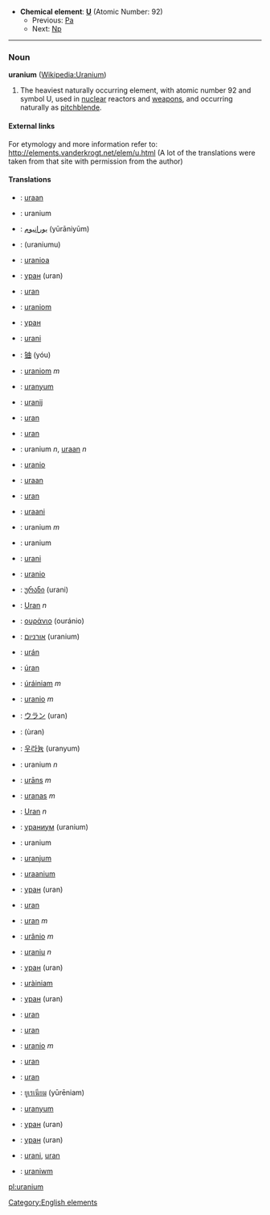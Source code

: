 *'''Chemical element''': '''[[U]]''' (Atomic Number: 92)
**Previous: [[Protactinium|Pa]]
**Next: [[Neptunium|Np]]
----
=== Noun ===
'''uranium''' ([[en:Uranium|Wikipedia:Uranium]])

#The heaviest naturally occurring element, with atomic number 92 and symbol U, used in [[nuclear]] reactors and [[weapon]]s, and occurring naturally as [[pitchblende]].

====External links====
For etymology and more information refer to:
http://elements.vanderkrogt.net/elem/u.html
(A lot of the translations were taken from that site with permission from the author)

==== Translations ====
*{{af}}: [[uraan]]
*{{sq}}: uranium
*{{ar}}: [[يورانيوم]] (yūrāniyūm)
*{{hy}}: (uraniumu)
*{{eu}}: [[uranioa]]
*{{be}}: [[уран]] (uran)
*{{bs}}: [[uran]]
*{{br}}: [[uraniom]]
*{{bg}}: [[уран]]
*{{ca}}: [[urani]]
*{{zh}}: [[铀]] (yóu)
*{{br}}: [[uraniom]] ''m''
*{{kw}}: [[uranyum]]
*{{hr}}: [[uranij]]
*{{cz}}: [[uran]]
*{{da}}: [[uran]]
*{{nl}}: uranium ''n'', [[uraan]] ''n''
*{{eo}}: [[uranio]]
*{{et}}: [[uraan]]
*{{fo}}: [[uran]]
*{{fi}}: [[uraani]]
*{{fr}}: uranium ''m''
*{{fy}}: uranium
*{{fur}}: [[urani]]
*{{gl}}: [[uranio]]
*{{ka}}: [[ურანი]] (urani)
*{{de}}: [[Uran]] ''n''
*{{el}}: [[ουράνιο]] (ouránio)
*{{he}}: [[אורניום]] (uranium)
*{{hu}}: [[urán]]
*{{is}}: [[úran]]
*{{ga}}: [[úráiniam]] ''m''
*{{it}}: [[uranio]] ''m''
*{{ja}}: [[ウラン]] (uran)
*{{ks}}: (ùran)
*{{ko}}: [[우라늄]] (uranyum)
*{{la}}: uranium ''n''
*{{lv}}: [[urāns]] ''m''
*{{lt}}: [[uranas]] ''m''
*{{lb}}: [[Uran]] ''n''
*{{mk}}: [[ураниум]] (uranium)
*{{ms}}: uranium
*{{mt}}: [[uranjum]]
*{{gv}}: [[uraanium]]
*{{mn}}: [[уран]] (uran)
*{{no}}: [[uran]]
*{{pl}}: [[uran]] ''m''
*{{pt}}: [[urânio]] ''m''
*{{ro}}: [[uraniu]] ''n''
*{{ru}}: [[уран]] (uran)
*{{gd}}: [[uràiniam]]
*{{sr}}: [[уран]] (uran)
*{{sk}}: [[uran]]
*{{sl}}: [[uran]]
*{{es}}: [[uranio]] ''m''
*{{sv}}: [[uran]]
*{{tg}}: [[uran]]
*{{th}}: [[ยูเรเนียม]] (yūrēniam)
*{{tr}}: [[uranyum]]
*{{uk}}: [[уран]] (uran)
*{{uz}}: [[уран]] (uran)
*{{vi}}: [[urani]], [[uran]]
*{{cy}}: [[uraniwm]]

[[Category:English elements]]
[[pl:uranium]]